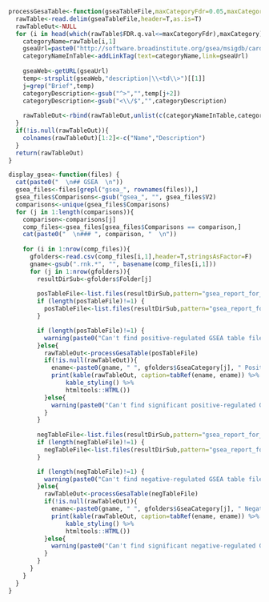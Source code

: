 ```r
processGesaTable<-function(gseaTableFile,maxCategoryFdr=0.05,maxCategory=5,absLinkPath=FALSE) {
  rawTable<-read.delim(gseaTableFile,header=T,as.is=T)
  rawTableOut<-NULL
  for (i in head(which(rawTable$FDR.q.val<=maxCategoryFdr),maxCategory)) {
    categoryName=rawTable[i,1]
    gseaUrl=paste0("http://software.broadinstitute.org/gsea/msigdb/cards/",categoryName)
    categoryNameInTable<-addLinkTag(text=categoryName,link=gseaUrl)
    
    gseaWeb<-getURL(gseaUrl)
    temp<-strsplit(gseaWeb,"description|\\<td\\>")[[1]]
    j=grep("Brief",temp)
    categoryDescription<-gsub("^>","",temp[j+2])
    categoryDescription<-gsub("<\\/$","",categoryDescription)
    
    rawTableOut<-rbind(rawTableOut,unlist(c(categoryNameInTable,categoryDescription,rawTable[i,c(4,5,6,8)])))
  }
  if(!is.null(rawTableOut)){
    colnames(rawTableOut)[1:2]<-c("Name","Description")
  }
  return(rawTableOut)
}

display_gsea<-function(files) {
  cat(paste0("  \n## GSEA  \n"))
  gsea_files<-files[grepl("gsea_", rownames(files)),]
  gsea_files$Comparisons<-gsub("gsea_", "", gsea_files$V2)
  comparisons<-unique(gsea_files$Comparisons)
  for (j in 1:length(comparisons)){
    comparison<-comparisons[j]
    comp_files<-gsea_files[gsea_files$Comparisons == comparison,]
    cat(paste0("  \n### ", comparison, "  \n"))
  
    for (i in 1:nrow(comp_files)){
      gfolders<-read.csv(comp_files[i,1],header=T,stringsAsFactor=F)
      gname<-gsub(".rnk.*", "", basename(comp_files[i,1]))
      for (j in 1:nrow(gfolders)){
        resultDirSub<-gfolders$Folder[j]
        
        posTableFile<-list.files(resultDirSub,pattern="gsea_report_for_na_pos_\\d+\\.xls$",full.names=TRUE)
        if (length(posTableFile)!=1) {
          posTableFile<-list.files(resultDirSub,pattern="gsea_report_for_na_pos_\\d+\\.tsv$",full.names=TRUE)
        }

        if (length(posTableFile)!=1) {
          warning(paste0("Can't find positive-regulated GSEA table file in ", resultDirSub))
        }else{
          rawTableOut<-processGesaTable(posTableFile)
          if(!is.null(rawTableOut)){
            ename<-paste0(gname, " ", gfolders$GseaCategory[j], " Positive-regulated")
            print(kable(rawTableOut, caption=tabRef(ename, ename)) %>%
                kable_styling() %>%
                htmltools::HTML())
          }else{
            warning(paste0("Can't find significant positive-regulated GSEA gene set in ", resultDirSub))
          }
        }
        
        negTableFile<-list.files(resultDirSub,pattern="gsea_report_for_na_neg_\\d+\\.xls$",full.names=TRUE)
        if (length(negTableFile)!=1) {
          negTableFile<-list.files(resultDirSub,pattern="gsea_report_for_na_neg_\\d+\\.tsv$",full.names=TRUE)
        }

        if (length(negTableFile)!=1) {
          warning(paste0("Can't find negative-regulated GSEA table file in ", resultDirSub))
        }else{
          rawTableOut<-processGesaTable(negTableFile)
          if(!is.null(rawTableOut)){
            ename<-paste0(gname, " ", gfolders$GseaCategory[j], " Negative-regulated")
            print(kable(rawTableOut, caption=tabRef(ename, ename)) %>%
                kable_styling() %>%
                htmltools::HTML())
          }else{
            warning(paste0("Can't find significant negative-regulated GSEA gene set in ", resultDirSub))
          }
        }
      }
    }  
  }
}
```